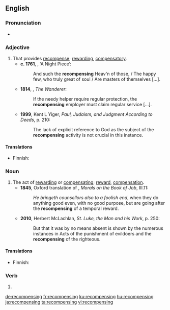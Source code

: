==English==
{{was wotd|2011|June|18}}

===Pronunciation===
* {{a|UK}} {{IPA|/ˈɹɛkəmpɛnsɪŋ/|lang=en}}

===Adjective===
{{en-adj}}

# That provides [[recompense]]; [[rewarding]], [[compensatory]]. {{defdate|from 16th c.}}
#* '''c. 1761''', {{w|Williarm Julius Mickle}}, ‘A Night Piece’:
#*: And such the '''recompensing''' Heav'n of those, / The happy few, who truly great of soul / Are masters of themselves [...].
#* '''1814''', {{w|Fanny Burney}}, ''The Wanderer'':
#*: If the needy helper require regular protection, the '''recompensing''' employer must claim regular service [...].
#* '''1999''', Kent L Yiger, ''Paul, Judaism, and Judgment According to Deeds'', p. 210:
#*: The lack of explicit reference to God as the subject of the '''recompensing''' activity is not crucial in this instance.

====Translations====
{{trans-top|rewarding}}
* Finnish: {{t+|fi|palkitseva}}
{{trans-mid}}
{{trans-bottom}}

===Noun===
{{en-noun}}

# The act of [[rewarding]] or [[compensating]]; [[reward]], [[compensation]]. {{defdate|from 15th c.}}
#* '''1845''', Oxford translation of {{w|Pope Gregory I}}, ''Morals on the Book of Job'', III.11:
#*: ''He bringeth counsellors also to a foolish end'', when they do anything good even, with no good purpose, but are going after the '''recompensing''' of a temporal reward.
#* '''2010''', Herbert McLachlan, ''St. Luke, the Man and his Work'', p. 250:
#*: But that it was by no means absent is shown by the numerous instances in Acts of the punishment of evildoers and the '''recompensing''' of the righteous.

====Translations====
{{trans-top|act of rewarding}}
* Finnish: {{t+|fi|palkitseminen}}
{{trans-mid}}
{{trans-bottom}}

===Verb===
{{head|en|present participle}}

# {{present participle of|recompense|lang=en|nocat=1}}

[[de:recompensing]]
[[fr:recompensing]]
[[ku:recompensing]]
[[hu:recompensing]]
[[ja:recompensing]]
[[ta:recompensing]]
[[vi:recompensing]]